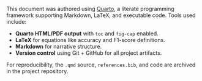 This document was authored using [Quarto](https://quarto.org), a literate programming framework supporting Markdown, LaTeX, and executable code. Tools used include:

- **Quarto HTML/PDF output** with `toc` and `fig-cap` enabled.
- **LaTeX** for equations like accuracy and F1-score definitions.
- **Markdown** for narrative structure.
- **Version control** using Git + GitHub for all project artifacts.

For reproducibility, the `.qmd` source, `references.bib`, and code are archived in the project repository.
